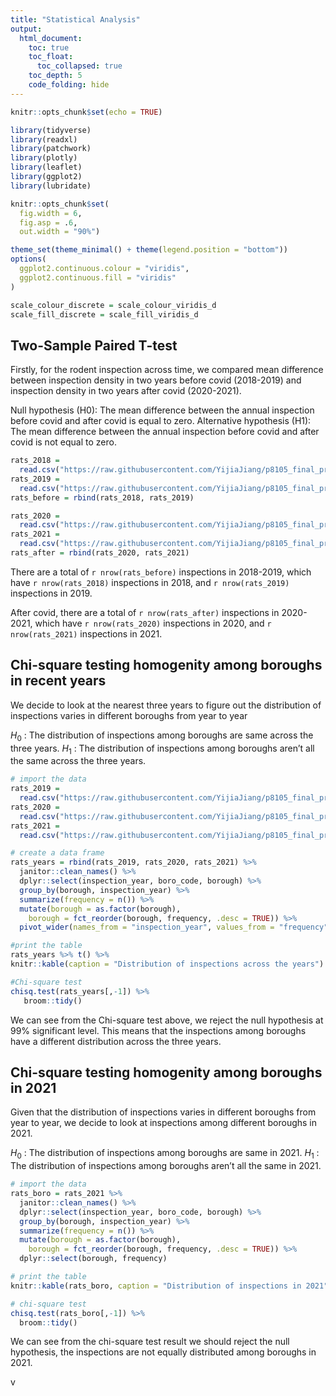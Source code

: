 ```yaml
---
title: "Statistical Analysis"
output: 
  html_document:
    toc: true
    toc_float: 
      toc_collapsed: true
    toc_depth: 5
    code_folding: hide
---
```


```r
knitr::opts_chunk$set(echo = TRUE)

library(tidyverse)
library(readxl)
library(patchwork)
library(plotly)
library(leaflet)
library(ggplot2)
library(lubridate)

knitr::opts_chunk$set(
  fig.width = 6,
  fig.asp = .6,
  out.width = "90%")

theme_set(theme_minimal() + theme(legend.position = "bottom"))
options(
  ggplot2.continuous.colour = "viridis",
  ggplot2.continuous.fill = "viridis"
)

scale_colour_discrete = scale_colour_viridis_d
scale_fill_discrete = scale_fill_viridis_d
```

## Two-Sample Paired T-test

Firstly, for the rodent inspection across time, we compared mean difference between inspection density in two years before covid (2018-2019) and inspection density in two years after covid (2020-2021).

Null hypothesis (H0): The mean difference between the annual inspection before covid and after covid is equal to zero.
Alternative hypothesis (H1): The mean difference between the annual inspection before covid and after covid is not equal to zero.

```r
rats_2018 =
  read.csv("https://raw.githubusercontent.com/YijiaJiang/p8105_final_project_data/main/rat_2018.csv") 
rats_2019 =
  read.csv("https://raw.githubusercontent.com/YijiaJiang/p8105_final_project_data/main/rat_2019.csv")
rats_before = rbind(rats_2018, rats_2019)

rats_2020 =
  read.csv("https://raw.githubusercontent.com/YijiaJiang/p8105_final_project_data/main/rat_2020.csv") 
rats_2021 =
  read.csv("https://raw.githubusercontent.com/YijiaJiang/p8105_final_project_data/main/rat_2021.csv")
rats_after = rbind(rats_2020, rats_2021)
```

There are a total of `r nrow(rats_before)` inspections in 2018-2019, which have `r nrow(rats_2018)` inspections in 2018, and `r nrow(rats_2019)` inspections in 2019.

After covid, there are a total of `r nrow(rats_after)` inspections in 2020-2021, which have `r nrow(rats_2020)` inspections in 2020, and `r nrow(rats_2021)` inspections in 2021.




## Chi-square testing homogenity among boroughs in recent years

We decide to look at the nearest three years to figure out the distribution of inspections varies in different boroughs from year to year

$H_0$ : The distribution of inspections among boroughs are same across the three years.
$H_1$ : The distribution of inspections among boroughs aren’t all the same across the three years.

```r
# import the data
rats_2019 =
  read.csv("https://raw.githubusercontent.com/YijiaJiang/p8105_final_project_data/main/rat_2019.csv")
rats_2020 =
  read.csv("https://raw.githubusercontent.com/YijiaJiang/p8105_final_project_data/main/rat_2020.csv")
rats_2021 =
  read.csv("https://raw.githubusercontent.com/YijiaJiang/p8105_final_project_data/main/rat_2021.csv")

# create a data frame
rats_years = rbind(rats_2019, rats_2020, rats_2021) %>% 
  janitor::clean_names() %>% 
  dplyr::select(inspection_year, boro_code, borough) %>% 
  group_by(borough, inspection_year) %>%
  summarize(frequency = n()) %>%
  mutate(borough = as.factor(borough),
    borough = fct_reorder(borough, frequency, .desc = TRUE)) %>% 
  pivot_wider(names_from = "inspection_year", values_from = "frequency")

#print the table
rats_years %>% t() %>% 
knitr::kable(caption = "Distribution of inspections across the years")

#Chi-square test
chisq.test(rats_years[,-1]) %>% 
   broom::tidy()
```

We can see from the Chi-square test above, we reject the null hypothesis at 99% significant level. This means that the inspections among boroughs have a different distribution across the three years.

## Chi-square testing homogenity among boroughs in 2021

Given that the distribution of inspections varies in different boroughs from year to year, we decide to look at inspections among different boroughs in 2021. 

$H_0$ : The distribution of inspections among boroughs are same in 2021.
$H_1$ : The distribution of inspections among boroughs aren’t all the same in 2021.

```r
# import the data
rats_boro = rats_2021 %>% 
  janitor::clean_names() %>% 
  dplyr::select(inspection_year, boro_code, borough) %>% 
  group_by(borough, inspection_year) %>% 
  summarize(frequency = n()) %>%
  mutate(borough = as.factor(borough),
    borough = fct_reorder(borough, frequency, .desc = TRUE)) %>% 
  dplyr::select(borough, frequency)

# print the table
knitr::kable(rats_boro, caption = "Distribution of inspections in 2021")

# chi-square test
chisq.test(rats_boro[,-1]) %>% 
  broom::tidy()
```

We can see from the chi-square test result we should reject the null hypothesis, the inspections are not equally distributed among boroughs in 2021.



v